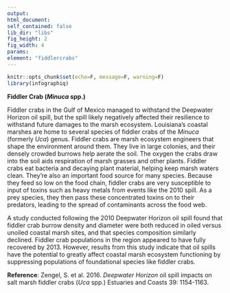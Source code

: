 ```yaml
---
output:
html_document:
self_contained: false
lib_dir: "libs"
fig_height: 2
fig_width: 4
params:
element: "fiddlercrabs"
---
```


```r
knitr::opts_chunk$set(echo=F, message=F, warning=F)
library(infographiq)
```

<base target="_parent">
**Fiddler Crab (*Minuca* spp.)**

Fiddler crabs in the Gulf of Mexico managed to withstand the Deepwater Horizon oil spill, but the spill likely negatively affected their resilience to withstand future damages to the marsh ecosystem. Louisiana’s coastal marshes are home to several species of fiddler crabs of the *Minuca* (formerly *Uca*) genus. Fiddler crabs are marsh ecosystem engineers that shape the environment around them. They live in large colonies, and their densely crowded burrows help aerate the soil. The oxygen the crabs draw into the soil aids respiration of marsh grasses and other plants. Fiddler crabs eat bacteria and decaying plant material, helping keep marsh waters clean. They’re also an important food source for many species. Because they feed so low on the food chain, fiddler crabs are very susceptible to input of toxins such as heavy metals from events like the 2010 spill. As a prey species, they then pass these concentrated toxins on to their predators, leading to the spread of contaminants across the food web. 

A study conducted following the 2010 Deepwater Horizon oil spill found that fiddler crab burrow density and diameter were both reduced in oiled versus unoiled coastal marsh sites, and that species composition similarly declined. Fiddler crab populations in the region appeared to have fully recovered by 2013. However, results from this study indicate that oil spills have the potential to greatly affect coastal marsh ecosystem functioning by suppressing populations of foundational species like fiddler crabs.

**Reference**: Zengel, S. et al. 2016. *Deepwater Horizon* oil spill impacts on salt marsh fiddler crabs (*Uca* spp.) Estuaries and Coasts 39: 1154-1163.
 
